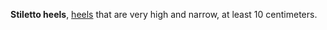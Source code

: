 
'''Stiletto heels''', [[heel]]s that are very high and narrow, at least 10 centimeters.

{{fashion-stub}}